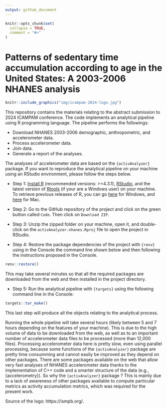 ```yaml
---
output: github_document
---
```


<!-- README.md is generated from README.Rmd. Please edit that file -->

```r
knitr::opts_chunk$set(
  collapse = TRUE,
  comment = "#>"
)
```

# Patterns of sedentary time accumulation according to age in the United States: A 2003-2006 NHANES analysis

<!-- badges: start -->
<!-- badges: end -->

```r
knitr::include_graphics("img/icampam-2024-logo.jpg")
```

This repository contains the materials relating to the abstract submission to 2024 ICAMPAM conference. The code implements an analytical pipeline using R programming language. The pipeline performs the followings:

* Download NHANES 2003-2006 demographic, anthropometric, and accelerometer data.
* Process accelerometer data.
* Join data.
* Generate a report of the analyses.

The analyses of accelerometer data are based on the `{activAnalyzer}` package. If you want to reproduce the analytical pipeline on your machine using an RStudio environment, please follow the steps below.

* Step 1: [Install R](https://cran.rstudio.com/) (recommended versions: >=4.3.1), [RStudio](https://posit.co/download/rstudio-desktop/), and the latest version of [Rtools](https://cran.r-project.org/bin/windows/Rtools/)  (if your are a Windows user) on your machine. To retrieve previous releases of R, you can go [here](https://cran.r-project.org/bin/windows/base/old/) for Windows, and [here](https://cran.r-project.org/bin/macosx/) for Mac.

* Step 2: Go to the GitHub repository of the project and click on the green button called `Code`. Then click on `Download ZIP`. 

* Step 3: Unzip the zipped folder on your machine, open it, and double-click  on the `activAnalyzer.nhanes.Rproj` file to open the project in RStudio.

* Step 4: Restore the package dependencies of the project with `{renv}` using in the Console the command line shown below and then following the instructions proposed in the Console.

```r
renv::restore()
```

This may take several minutes so that all the required packages are downloaded from the web and then installed in the project directory.

* Step 5: Run the analytical pipeline with `{targets}` using the following command line in the Console:
```r
targets::tar_make()
```

This last step will produce all the objects relating to the analytical process.


Running the whole pipeline will take several hours (likely between 5 and 7 hours depending on the features of your machine). This is due to the high volume of data to be downloaded from the web, as well as to an important number of accelerometer data files to be processed (more than 12,000 files). Processing accelerometer data here is pretty slow, even using parallel processing, because some functions of the `{activAnalyzer}` package are pretty time consumming and cannot easily be improved as they depend on other packages. There are some packages available on the web that allow very fast analyses of NHANES accelerometer data thanks to the implementation of C++ code and a smarter structure of the data (e.g., {accelerometry}). So why the `{activAnalyzer}` package ? This is mainly due to a lack of awareness of other packages available to compute particular metrics as activity accumulation metrics, which was required for the present work.


Source of the logo: https://ismpb.org/.


